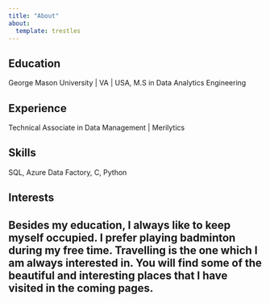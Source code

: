 ```yaml
---
title: "About"
about:
  template: trestles
---
```

## Education

George Mason University | VA | USA,
M.S in Data Analytics Engineering

## Experience

Technical Associate in Data Management | Merilytics

## Skills

SQL, Azure Data Factory, C, Python

## Interests

Besides my education, I always like to keep myself occupied. I prefer playing badminton during my free time. Travelling is the one which I am always interested in. You will find some of the beautiful and interesting places that I have visited in the coming pages.
---
